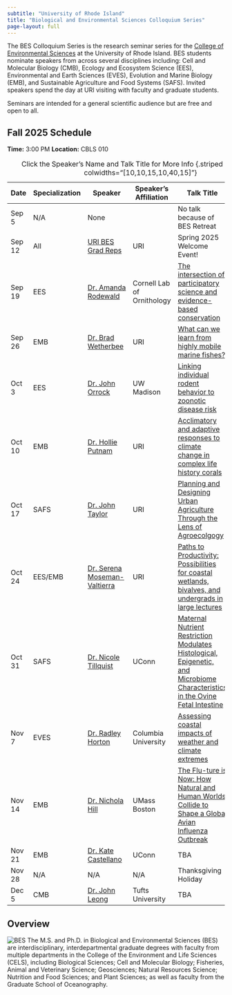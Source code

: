 ```yaml
---
subtitle: "University of Rhode Island"
title: "Biological and Environmental Sciences Colloquium Series"
page-layout: full
---
```


The BES Colloquium Series is the research seminar series for the [College of Environmental Sciences](https://web.uri.edu/cels/) at the University of Rhode Island.  BES students nominate speakers from across several disciplines including: Cell and Molecular Biology (CMB), Ecology and Ecosystem Science (EES), Environmental and Earth Sciences (EVES), Evolution and Marine Biology (EMB), and Sustainable Agriculture and Food Systems (SAFS).  Invited speakers spend the day at URI visiting with faculty and graduate students.

Seminars are intended for a general scientific audience but are free and open to all.

## Fall 2025 Schedule

**Time:** 3:00 PM
**Location:** CBLS 010

| Date  | Specialization | Speaker                  | Speaker's Affiliation                          | Talk Title                   | Host |
|----|-----|--------------------|----------------------|----------------------------------------------------------------------| ----|
|Sep 5 |     N/A        |  None   |     |  No talk because of BES Retreat           | N/A     |
| Sep 12 |      All     |[URI BES Grad Reps](https://web.uri.edu/cels/academics/bes/) | URI  | Spring 2025 Welcome Event!  | N/A|
| Sep 19 |      EES     |[Dr. Amanda Rodewald](https://cals.cornell.edu/people/amanda-d-rodewald)       | Cornell Lab of Ornithology | [The intersection of participatory science and evidence-based conservation](/content/IMG/Rodewald.pdf)                          |  [Tori Mezebish Quinn](mailto:tmezebish@uri.edu)    |
| Sep 26 |      EMB     |[Dr. Brad Wetherbee](https://web.uri.edu/wetherbee-lab/)                       | URI                        | [What can we learn from highly mobile marine fishes?](/content/IMG/Wetherbee.pdf)                                               |   [Dr. Brad Wetherbee](mailto:wetherbee@uri.edu)   |
| Oct 3  |      EES     |[Dr. John Orrock](https://orrocklab.zoology.wisc.edu/research/)                | UW Madison                 | [Linking individual rodent behavior to zoonotic disease risk](/content/IMG/Orrock.pdf)                                          |   [Katie Overstrum](mailto:katherine.overstrum@uri.edu)   |
| Oct 10 |      EMB     |[Dr. Hollie Putnam](https://putnamlab.com/)                                    | URI                        | [Acclimatory and adaptive responses to climate change in complex life history corals](/content/IMG/Putnam.pdf)                  |   [Dr. Hollie Putnam](mailto:hputnam@uri.edu)    |
| Oct 17 |      SAFS    |[Dr. John Taylor](https://web.uri.edu/pse/meet/john-r-taylor/)                 | URI                        | [Planning and Designing Urban Agriculture Through the Lens of Agroecolgogy](https://www.researchgate.net/profile/John-Taylor-54)| [Sheriff Aliu](mailto:saliu@uri.edu)     |
| Oct 24 |  EES/EMB     |[Dr. Serena Moseman-Valtierra](https://mosemanvaltierralab.weebly.com/)        | URI                        | [Paths to Productivity: Possibilities for coastal wetlands, bivalves, and undergrads in large lectures](/content/IMG/Moseman.pdf)                       |  [Dr. Serena Moseman-Valtierra](mailto:smoseman@uri.edu)    |
| Oct 31 |       SAFS   |[Dr. Nicole Tillquist](https://www.linkedin.com/in/nicole-tillquist-055b4997/) | UConn                      | [Maternal Nutrient Restriction Modulates Histological, Epigenetic, and Microbiome Characteristics in the Ovine Fetal Intestine](/content/IMG/Tillquist.png)      | [Hannah Piracini](mailto:hannah_piracini@uri.edu)     |
| Nov 7  |      EVES    |[Dr. Radley Horton](https://www.radleyhorton.com)                              | Columbia University        |   [Assessing coastal impacts of weather and climate extremes]()      |  [Raquel Pauly](mailto:raquel.pauly@uri.edu)    |
| Nov 14 |      EMB     |[Dr. Nichola Hill ](https://www.theviruspluslab.com/)                          | UMass Boston               |   [The Flu-ture is Now: How Natural and Human Worlds Collide to Shape a Global Avian Influenza Outbreak]()      | [Niel Bauer](mailto:niel.bauer@uri.edu)     |
| Nov 21 |       EMB    |[Dr. Kate Castellano](https://www.linkedin.com/in/kcastellano/)                | UConn                      |   TBA      | [Dr. Jon Puritz](mailto:jpuritz@uri.edu)     |
| Nov 28 |      N/A     |   N/A   |        N/A            | Thanksgiving Holiday        |      |
| Dec 5  |      CMB     |[Dr. John Leong](https://facultyprofiles.tufts.edu/john-leong/about)           |   Tufts University                   |    TBA        |  [Ellen Madden](mailto:ellen_madden@uri.edu)|
: Click the Speaker's Name and Talk Title for More Info {.striped .hover tbl-colwidths="[10,10,15,10,40,15]"}


## Overview
![BES](https://raw.githubusercontent.com/MarineEvoEcoLab/BES-Colloquium/main/content/IMG/BES_Logo.jpg)
The M.S. and Ph.D. in Biological and Environmental Sciences (BES) are interdisciplinary, interdepartmental graduate degrees with faculty from multiple departments in the College of the Environment and Life Sciences (CELS), including Biological Sciences; Cell and Molecular Biology; Fisheries, Animal and Veterinary Science; Geosciences; Natural Resources Science; Nutrition and Food Sciences; and Plant Sciences; as well as faculty from the Graduate School of Oceanography.

